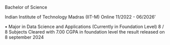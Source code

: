 Bachelor of Science


Indian Institute of Technology Madras (IIT-M)
Online
11/2022 - 06/2026’

•   Major in Data Science and Applications (Currently in Foundation Level) 8 / 8 Subjects Cleared with 7.00 CGPA in foundation level the result released on 8 september 2024

